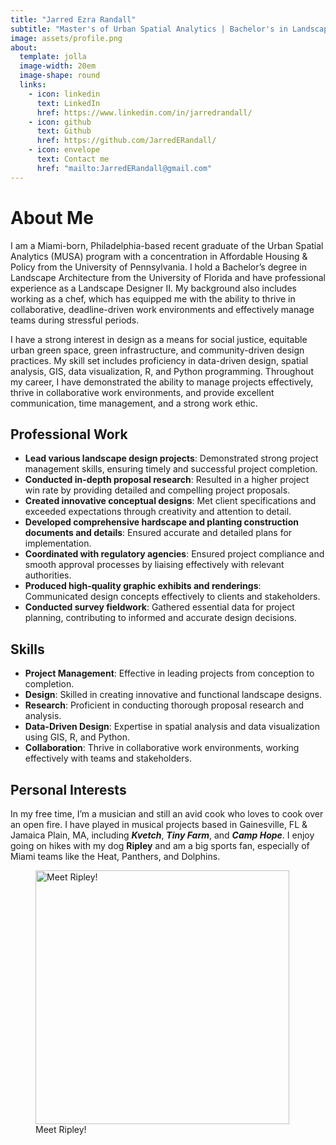 ```yaml
---
title: "Jarred Ezra Randall"
subtitle: "Master's of Urban Spatial Analytics | Bachelor's in Landscape Architecture | Landscape Designer II"
image: assets/profile.png
about:
  template: jolla
  image-width: 20em
  image-shape: round
  links:
    - icon: linkedin
      text: LinkedIn
      href: https://www.linkedin.com/in/jarredrandall/
    - icon: github
      text: Github
      href: https://github.com/JarredERandall/
    - icon: envelope
      text: Contact me
      href: "mailto:JarredERandall@gmail.com"
---
```


# About Me

I am a Miami-born, Philadelphia-based recent graduate of the Urban Spatial Analytics (MUSA) program with a concentration in Affordable Housing & Policy from the University of Pennsylvania. I hold a Bachelor’s degree in Landscape Architecture from the University of Florida and have professional experience as a Landscape Designer II. My background also includes working as a chef, which has equipped me with the ability to thrive in collaborative, deadline-driven work environments and effectively manage teams during stressful periods.

I have a strong interest in design as a means for social justice, equitable urban green space, green infrastructure, and community-driven design practices. My skill set includes proficiency in data-driven design, spatial analysis, GIS, data visualization, R, and Python programming. Throughout my career, I have demonstrated the ability to manage projects effectively, thrive in collaborative work environments, and provide excellent communication, time management, and a strong work ethic.

## Professional Work

-   **Lead various landscape design projects**: Demonstrated strong project management skills, ensuring timely and successful project completion.
-   **Conducted in-depth proposal research**: Resulted in a higher project win rate by providing detailed and compelling project proposals.
-   **Created innovative conceptual designs**: Met client specifications and exceeded expectations through creativity and attention to detail.
-   **Developed comprehensive hardscape and planting construction documents and details**: Ensured accurate and detailed plans for implementation.
-   **Coordinated with regulatory agencies**: Ensured project compliance and smooth approval processes by liaising effectively with relevant authorities.
-   **Produced high-quality graphic exhibits and renderings**: Communicated design concepts effectively to clients and stakeholders.
-   **Conducted survey fieldwork**: Gathered essential data for project planning, contributing to informed and accurate design decisions.

## Skills

-   **Project Management**: Effective in leading projects from conception to completion.
-   **Design**: Skilled in creating innovative and functional landscape designs.
-   **Research**: Proficient in conducting thorough proposal research and analysis.
-   **Data-Driven Design**: Expertise in spatial analysis and data visualization using GIS, R, and Python.
-   **Collaboration**: Thrive in collaborative work environments, working effectively with teams and stakeholders.

## Personal Interests

In my free time, I'm a musician and still an avid cook who loves to cook over an open fire. I have played in musical projects based in Gainesville, FL & Jamaica Plain, MA, including ***Kvetch***, ***Tiny Farm***, and ***Camp Hope***. I enjoy going on hikes with my dog **Ripley** and am a big sports fan, especially of Miami teams like the Heat, Panthers, and Dolphins.

![Meet Ripley!](assets/ripley.png){width="406"}
